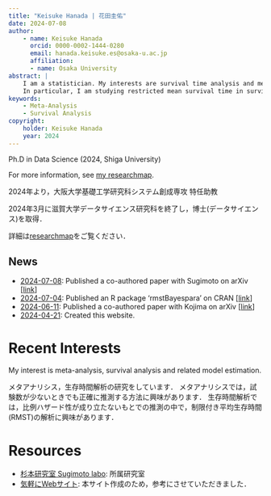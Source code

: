 ```yaml
---
title: "Keisuke Hanada | 花田圭佑"
date: 2024-07-08
author:
    - name: Keisuke Hanada
      orcid: 0000-0002-1444-0280
      email: hanada.keisuke.es@osaka-u.ac.jp
      affiliation:
      - name: Osaka University
abstract: |
    I am a statistician. My interests are survival time analysis and meta-analysis.
    In particular, I am studying restricted mean survival time in survival time analyses and better meta-analysis inferences when the number of studies is small.
keywords: 
    - Meta-Analysis
    - Survival Analysis
copyright:
    holder: Keisuke Hanada
    year: 2024
---
```


Ph.D in Data Science (2024, Shiga University)

For more information, see [my researchmap](https://researchmap.jp/k_hanada).

2024年より，大阪大学基礎工学研究科システム創成専攻 特任助教

2024年3月に滋賀大学データサイエンス研究科を終了し，博士(データサイエンス)を取得．

詳細は[researchmap](https://researchmap.jp/k_hanada)をご覧ください．


:::{.callout-}
## News
* <u>2024-07-08</u>: Published a co-authored paper with Sugimoto on arXiv [[link](https://arxiv.org/abs/2407.04446)]
* <u>2024-07-04</u>: Published an R package 'rmstBayespara' on CRAN [[link](https://cran.rstudio.com/web/packages/rmstBayespara/)]
* <u>2024-06-11</u>: Published a co-authored paper with Kojima on arXiv [[link](https://arxiv.org/abs/2406.06071)]
* <u>2024-04-21</u>: Created this website.
:::

# Recent Interests
My interest is meta-analysis, survival analysis and related model estimation.

メタアナリシス，生存時間解析の研究をしています．
メタアナリシスでは，試験数が少ないときでも正確に推測する方法に興味があります．
生存時間解析では，比例ハザード性が成り立たないもとでの推測の中で，制限付き平均生存時間(RMST)の解析に興味があります．

# Resources
* [杉本研究室 Sugimoto labo](https://sugimoto-lab.ywstat.jp/): 所属研究室
* [気軽にWebサイト](https://shohei-doi.github.io/academic-website/multiple-contents.html): 本サイト作成のため，参考にさせていただきました．




